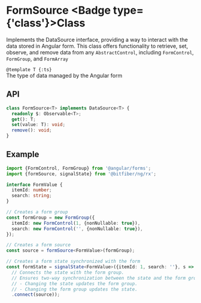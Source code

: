 
# FormSource <Badge type={'class'}>Class</Badge>

Implements the <RxLink href="sources/reference/dataSource">DataSource</RxLink> interface,
providing a way to interact with the data stored in Angular form. This class offers functionality
to retrieve, set, observe, and remove data from any `AbstractControl`, including `FormControl`,
`FormGroup`, and `FormArray`

`@template T {:ts}`  
The type of data managed by the Angular form

## API

```ts copy
class FormSource<T> implements DataSource<T> {
  readonly $: Observable<T>;
  get(): T;
  set(value: T): void;
  remove(): void;
}
```

## Example

```ts copy
import {FormControl, FormGroup} from '@angular/forms';
import {formSource, signalState} from '@bitfiber/ng/rx'; 

interface FormValue {
  itemId: number;
  search: string;
}

// Creates a form group
const formGroup = new FormGroup({
  itemId: new FormControl(1, {nonNullable: true}),
  search: new FormControl('', {nonNullable: true}),
});

// Creates a form source
const source = formSource<FormValue>(formGroup);

// Creates a form state synchronized with the form
const formState = signalState<FormValue>({itemId: 1, search: ''}, s => s
  // Connects the state with the form group.
  // Ensures two-way synchronization between the state and the form group:
  // - Changing the state updates the form group.
  // - Changing the form group updates the state.
  .connect(source));
```
